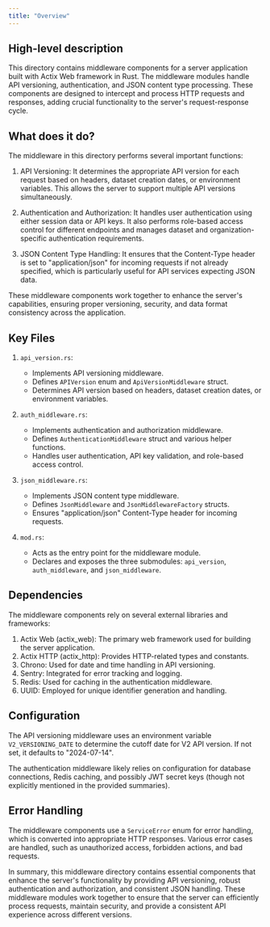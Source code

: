 ```yaml
---
title: "Overview"
---
```


## High-level description
This directory contains middleware components for a server application built with Actix Web framework in Rust. The middleware modules handle API versioning, authentication, and JSON content type processing. These components are designed to intercept and process HTTP requests and responses, adding crucial functionality to the server's request-response cycle.

## What does it do?
The middleware in this directory performs several important functions:

1. API Versioning: It determines the appropriate API version for each request based on headers, dataset creation dates, or environment variables. This allows the server to support multiple API versions simultaneously.

2. Authentication and Authorization: It handles user authentication using either session data or API keys. It also performs role-based access control for different endpoints and manages dataset and organization-specific authentication requirements.

3. JSON Content Type Handling: It ensures that the Content-Type header is set to "application/json" for incoming requests if not already specified, which is particularly useful for API services expecting JSON data.

These middleware components work together to enhance the server's capabilities, ensuring proper versioning, security, and data format consistency across the application.

## Key Files

1. `api_version.rs`: 
   - Implements API versioning middleware.
   - Defines `APIVersion` enum and `ApiVersionMiddleware` struct.
   - Determines API version based on headers, dataset creation dates, or environment variables.

2. `auth_middleware.rs`:
   - Implements authentication and authorization middleware.
   - Defines `AuthenticationMiddleware` struct and various helper functions.
   - Handles user authentication, API key validation, and role-based access control.

3. `json_middleware.rs`:
   - Implements JSON content type middleware.
   - Defines `JsonMiddleware` and `JsonMiddlewareFactory` structs.
   - Ensures "application/json" Content-Type header for incoming requests.

4. `mod.rs`:
   - Acts as the entry point for the middleware module.
   - Declares and exposes the three submodules: `api_version`, `auth_middleware`, and `json_middleware`.

## Dependencies
The middleware components rely on several external libraries and frameworks:

1. Actix Web (actix_web): The primary web framework used for building the server application.
2. Actix HTTP (actix_http): Provides HTTP-related types and constants.
3. Chrono: Used for date and time handling in API versioning.
4. Sentry: Integrated for error tracking and logging.
5. Redis: Used for caching in the authentication middleware.
6. UUID: Employed for unique identifier generation and handling.

## Configuration
The API versioning middleware uses an environment variable `V2_VERSIONING_DATE` to determine the cutoff date for V2 API version. If not set, it defaults to "2024-07-14".

The authentication middleware likely relies on configuration for database connections, Redis caching, and possibly JWT secret keys (though not explicitly mentioned in the provided summaries).

## Error Handling
The middleware components use a `ServiceError` enum for error handling, which is converted into appropriate HTTP responses. Various error cases are handled, such as unauthorized access, forbidden actions, and bad requests.

In summary, this middleware directory contains essential components that enhance the server's functionality by providing API versioning, robust authentication and authorization, and consistent JSON handling. These middleware modules work together to ensure that the server can efficiently process requests, maintain security, and provide a consistent API experience across different versions.